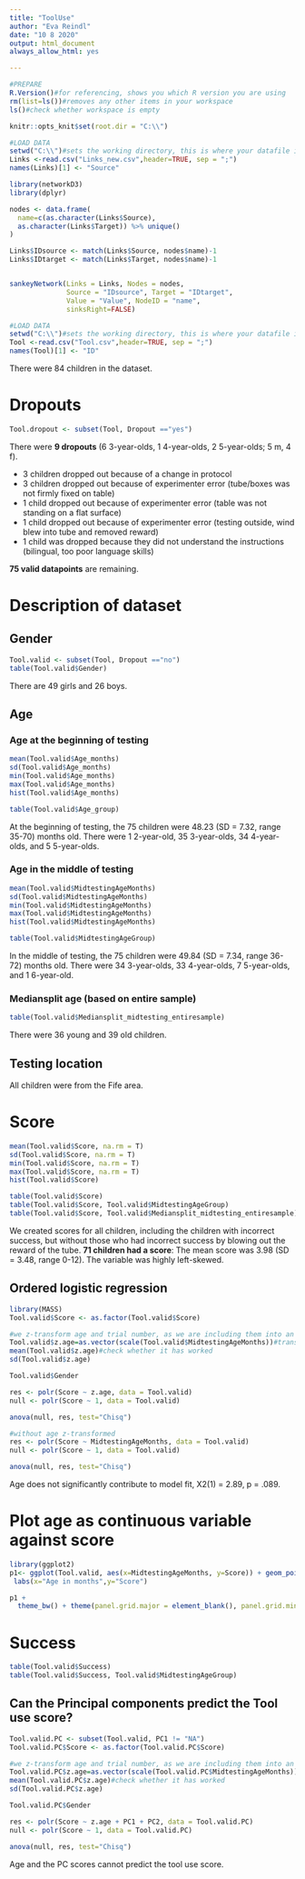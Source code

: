 ```yaml
---
title: "ToolUse"
author: "Eva Reindl"
date: "10 8 2020"
output: html_document
always_allow_html: yes

---
```


```r
#PREPARE
R.Version()#for referencing, shows you which R version you are using
rm(list=ls())#removes any other items in your workspace
ls()#check whether workspace is empty
```

```r
knitr::opts_knit$set(root.dir = "C:\\")
```

```r
#LOAD DATA
setwd("C:\\")#sets the working directory, this is where your datafile is
Links <-read.csv("Links_new.csv",header=TRUE, sep = ";")
names(Links)[1] <- "Source"
```

```r
library(networkD3)
library(dplyr)

nodes <- data.frame(
  name=c(as.character(Links$Source), 
  as.character(Links$Target)) %>% unique()
)

Links$IDsource <- match(Links$Source, nodes$name)-1 
Links$IDtarget <- match(Links$Target, nodes$name)-1


sankeyNetwork(Links = Links, Nodes = nodes,
              Source = "IDsource", Target = "IDtarget",
              Value = "Value", NodeID = "name", 
              sinksRight=FALSE)
```


```r
#LOAD DATA
setwd("C:\\")#sets the working directory, this is where your datafile is
Tool <-read.csv("Tool.csv",header=TRUE, sep = ";")
names(Tool)[1] <- "ID"
```
There were 84 children in the dataset.

# Dropouts
```r
Tool.dropout <- subset(Tool, Dropout =="yes")
```
There were **9 dropouts** (6 3-year-olds, 1 4-year-olds, 2 5-year-olds; 5 m, 4 f).

- 3 children dropped out because of a change in protocol
- 3 children dropped out because of experimenter error (tube/boxes was not firmly fixed on table)
- 1 child dropped out because of experimenter error (table was not standing on a flat surface)
- 1 child dropped out because of experimenter error (testing outside, wind blew into tube and removed reward)
- 1 child was dropped because they did not understand the instructions (bilingual, too poor language skills)

**75 valid datapoints** are remaining. 

# Description of dataset
## Gender
```r
Tool.valid <- subset(Tool, Dropout =="no")
table(Tool.valid$Gender)
```
There are 49 girls and 26 boys.

## Age
### Age at the beginning of testing
```r
mean(Tool.valid$Age_months)
sd(Tool.valid$Age_months)
min(Tool.valid$Age_months)
max(Tool.valid$Age_months)
hist(Tool.valid$Age_months)

table(Tool.valid$Age_group)
```
At the beginning of testing, the 75 children were 48.23 (SD = 7.32, range 35-70) months old. There were 1 2-year-old, 35 3-year-olds, 34 4-year-olds, and 5 5-year-olds.

### Age in the middle of testing
```r
mean(Tool.valid$MidtestingAgeMonths)
sd(Tool.valid$MidtestingAgeMonths)
min(Tool.valid$MidtestingAgeMonths)
max(Tool.valid$MidtestingAgeMonths)
hist(Tool.valid$MidtestingAgeMonths)

table(Tool.valid$MidtestingAgeGroup)
```
In the middle of testing, the 75 children were 49.84 (SD = 7.34, range 36-72) months old. There were 34 3-year-olds, 33 4-year-olds, 7 5-year-olds, and 1 6-year-old.

### Mediansplit age (based on entire sample)
```r
table(Tool.valid$Mediansplit_midtesting_entiresample)
```
There were 36 young and 39 old children.

## Testing location
All children were from the Fife area.

# Score
```r
mean(Tool.valid$Score, na.rm = T)
sd(Tool.valid$Score, na.rm = T)
min(Tool.valid$Score, na.rm = T)
max(Tool.valid$Score, na.rm = T)
hist(Tool.valid$Score)

table(Tool.valid$Score)
table(Tool.valid$Score, Tool.valid$MidtestingAgeGroup)
table(Tool.valid$Score, Tool.valid$Mediansplit_midtesting_entiresample)
```
We created scores for all children, including the children with incorrect success, but without those who had incorrect success by blowing out the reward of the tube.
**71 children had a score**:
The mean score was 3.98 (SD = 3.48, range 0-12). The variable was highly left-skewed.

## Ordered logistic regression
```r
library(MASS)
Tool.valid$Score <- as.factor(Tool.valid$Score)

#we z-transform age and trial number, as we are including them into an interaction
Tool.valid$z.age=as.vector(scale(Tool.valid$MidtestingAgeMonths))#transform age to mean of 0 and SD of 1
mean(Tool.valid$z.age)#check whether it has worked
sd(Tool.valid$z.age)

Tool.valid$Gender

res <- polr(Score ~ z.age, data = Tool.valid)
null <- polr(Score ~ 1, data = Tool.valid)

anova(null, res, test="Chisq")

#without age z-transformed
res <- polr(Score ~ MidtestingAgeMonths, data = Tool.valid)
null <- polr(Score ~ 1, data = Tool.valid)

anova(null, res, test="Chisq")
```
Age does not significantly contribute to model fit, X2(1) = 2.89, p = .089.



# Plot age as continuous variable against score
```r
library(ggplot2)
p1<- ggplot(Tool.valid, aes(x=MidtestingAgeMonths, y=Score)) + geom_point()+
 labs(x="Age in months",y="Score")

p1 +
  theme_bw() + theme(panel.grid.major = element_blank(), panel.grid.minor = element_blank())
```


# Success
```r
table(Tool.valid$Success)
table(Tool.valid$Success, Tool.valid$MidtestingAgeGroup)
```

## Can the Principal components predict the Tool use score?
```r
Tool.valid.PC <- subset(Tool.valid, PC1 != "NA")
Tool.valid.PC$Score <- as.factor(Tool.valid.PC$Score)

#we z-transform age and trial number, as we are including them into an interaction
Tool.valid.PC$z.age=as.vector(scale(Tool.valid.PC$MidtestingAgeMonths))#transform age to mean of 0 and SD of 1
mean(Tool.valid.PC$z.age)#check whether it has worked
sd(Tool.valid.PC$z.age)

Tool.valid.PC$Gender

res <- polr(Score ~ z.age + PC1 + PC2, data = Tool.valid.PC)
null <- polr(Score ~ 1, data = Tool.valid.PC)

anova(null, res, test="Chisq")
```
Age and the PC scores cannot predict the tool use score.